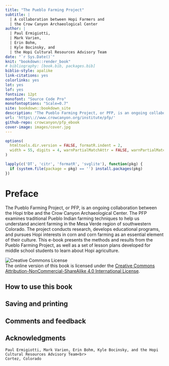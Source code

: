 ```yaml
--- 
title: "The Pueblo Farming Project"
subtitle: |
  | A collaboration between Hopi Farmers and 
  | the Crow Canyon Archaeological Center
author: |
  | Paul Ermigiotti,
  | Mark Varien,
  | Erin Bohm,
  | Kyle Bocinsky, and
  | the Hopi Cultural Resources Advisory Team
date: "`r Sys.Date()`"
knit: "bookdown::render_book"
# bibliography: [book.bib, packages.bib]
biblio-style: apalike
link-citations: yes
colorlinks: yes
lot: yes
lof: yes
fontsize: 12pt
monofont: "Source Code Pro"
monofontoptions: "Scale=0.7"
site: bookdown::bookdown_site
description: "The Pueblo Farming Project, or PFP, is an ongoing collaboration between the Hopi tribe and the Crow Canyon Archaeological Center. The PFP examines traditional Pueblo Indian farming techniques to help us understand ancient farming in the Mesa Verde region of southwestern Colorado. The project conducts research, develops educational programs, and pursues Hopi interests in corn and corn farming as an essential element of their culture. This e-book presents the methods and results from the Pueblo Farming Project, as well as a set of lesson plans developed for middle school students to learn about Hopi agriculture."
url: 'https\://www.crowcanyon.org/institute/pfp/'
github-repo: crowcanyon/pfp_ebook
cover-image: images/cover.jpg
---
```


```r
options(
  htmltools.dir.version = FALSE, formatR.indent = 2,
  width = 55, digits = 4, warnPartialMatchAttr = FALSE, warnPartialMatchDollar = FALSE
)

lapply(c('DT', 'citr', 'formatR', 'svglite'), function(pkg) {
  if (system.file(package = pkg) == '') install.packages(pkg)
})
```

# Preface {-}

The Pueblo Farming Project, or PFP, is an ongoing collaboration between the Hopi tribe and the Crow Canyon Archaeological Center. The PFP examines traditional Pueblo Indian farming techniques to help us understand ancient farming in the Mesa Verde region of southwestern Colorado. The project conducts research, develops educational programs, and pursues Hopi interests in corn and corn farming as an essential element of their culture. This e-book presents the methods and results from the Pueblo Farming Project, as well as a set of lesson plans developed for middle school students to learn about Hopi agriculture.

![Creative Commons License](images/by-nc-sa.png)  
The online version of this book is licensed under the [Creative Commons Attribution-NonCommercial-ShareAlike 4.0 International License](http://creativecommons.org/licenses/by-nc-sa/4.0/).

## How to use this book {-}

## Saving and printing {-}

## Comments and feedback {-}

## Acknowledgments {-}

```block2
Paul Ermigiotti, Mark Varien, Erin Bohm, Kyle Bocinsky, and the Hopi Cultural Resources Advisory Team<br>
Cortez, Colorado
```

